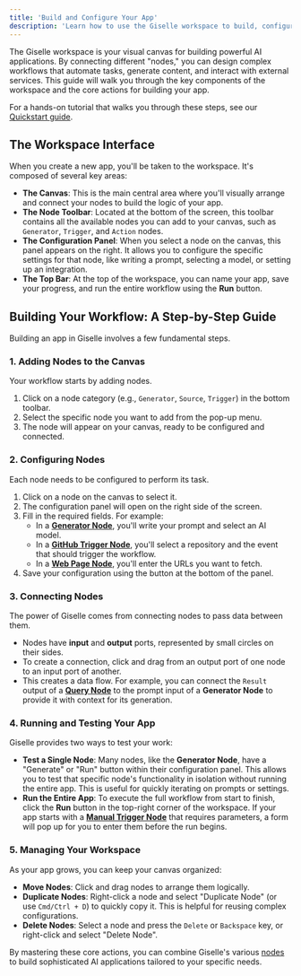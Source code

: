 ```yaml
---
title: 'Build and Configure Your App'
description: 'Learn how to use the Giselle workspace to build, configure, and run your AI applications using our visual node-based editor.'
---
```


The Giselle workspace is your visual canvas for building powerful AI applications. By connecting different "nodes," you can design complex workflows that automate tasks, generate content, and interact with external services. This guide will walk you through the key components of the workspace and the core actions for building your app.

For a hands-on tutorial that walks you through these steps, see our [Quickstart guide](/guides/get-started/quickstart).

## The Workspace Interface

When you create a new app, you'll be taken to the workspace. It's composed of several key areas:

*   **The Canvas**: This is the main central area where you'll visually arrange and connect your nodes to build the logic of your app.
*   **The Node Toolbar**: Located at the bottom of the screen, this toolbar contains all the available nodes you can add to your canvas, such as `Generator`, `Trigger`, and `Action` nodes.
*   **The Configuration Panel**: When you select a node on the canvas, this panel appears on the right. It allows you to configure the specific settings for that node, like writing a prompt, selecting a model, or setting up an integration.
*   **The Top Bar**: At the top of the workspace, you can name your app, save your progress, and run the entire workflow using the **Run** button.

## Building Your Workflow: A Step-by-Step Guide

Building an app in Giselle involves a few fundamental steps.

### 1. Adding Nodes to the Canvas

Your workflow starts by adding nodes.

1.  Click on a node category (e.g., `Generator`, `Source`, `Trigger`) in the bottom toolbar.
2.  Select the specific node you want to add from the pop-up menu.
3.  The node will appear on your canvas, ready to be configured and connected.

### 2. Configuring Nodes

Each node needs to be configured to perform its task.

1.  Click on a node on the canvas to select it.
2.  The configuration panel will open on the right side of the screen.
3.  Fill in the required fields. For example:
    *   In a **[Generator Node](/glossary/generator-node)**, you'll write your prompt and select an AI model.
    *   In a **[GitHub Trigger Node](/glossary/trigger-node)**, you'll select a repository and the event that should trigger the workflow.
    *   In a **[Web Page Node](/glossary/webpage-node)**, you'll enter the URLs you want to fetch.
4.  Save your configuration using the button at the bottom of the panel.

### 3. Connecting Nodes

The power of Giselle comes from connecting nodes to pass data between them.

*   Nodes have **input** and **output** ports, represented by small circles on their sides.
*   To create a connection, click and drag from an output port of one node to an input port of another.
*   This creates a data flow. For example, you can connect the `Result` output of a **[Query Node](/glossary/query-node)** to the prompt input of a **Generator Node** to provide it with context for its generation.

### 4. Running and Testing Your App

Giselle provides two ways to test your work:

*   **Test a Single Node**: Many nodes, like the **Generator Node**, have a "Generate" or "Run" button within their configuration panel. This allows you to test that specific node's functionality in isolation without running the entire app. This is useful for quickly iterating on prompts or settings.
*   **Run the Entire App**: To execute the full workflow from start to finish, click the **Run** button in the top-right corner of the workspace. If your app starts with a **[Manual Trigger Node](/glossary/trigger-node)** that requires parameters, a form will pop up for you to enter them before the run begins.

### 5. Managing Your Workspace

As your app grows, you can keep your canvas organized:

*   **Move Nodes**: Click and drag nodes to arrange them logically.
*   **Duplicate Nodes**: Right-click a node and select "Duplicate Node" (or use `Cmd/Ctrl + D`) to quickly copy it. This is helpful for reusing complex configurations.
*   **Delete Nodes**: Select a node and press the `Delete` or `Backspace` key, or right-click and select "Delete Node".

By mastering these core actions, you can combine Giselle's various [nodes](/glossary/node) to build sophisticated AI applications tailored to your specific needs.
